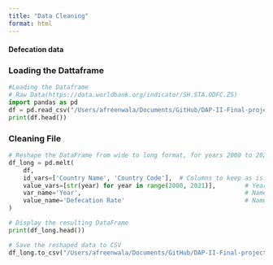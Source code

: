 ```yaml
---
title: "Data Cleaning"
format: html
---
```




#### Defecation data

### Loading the Dattaframe
```python
#Loading the Dataframe
# Raw Data(https://data.worldbank.org/indicator/SH.STA.ODFC.ZS)
import pandas as pd
df = pd.read_csv("/Users/afreenwala/Documents/GitHub/DAP-II-Final-project-Polio-trends-/1) Data Wrangling/3) Defecation /raw_data_defecation.csv")
print(df.head()) 
```

### Cleaning File
```python
# Reshape the DataFrame from wide to long format, for years 2000 to 2020
df_long = pd.melt(
    df,
    id_vars=['Country Name', 'Country Code'],  # Columns to keep as is
    value_vars=[str(year) for year in range(2000, 2021)],        # Year columns to unpivot (2000 to 2020)
    var_name='Year',                                             # Name of the new "Year" column
    value_name='Defecation Rate'                                 # Name of the new data column
)

# Display the resulting DataFrame
print(df_long.head())

# Save the reshaped data to CSV
df_long.to_csv("/Users/afreenwala/Documents/GitHub/DAP-II-Final-project-Polio-trends-/1) Data Wrangling/3) Defecation /clean_def_data.csv", index=False)
```




